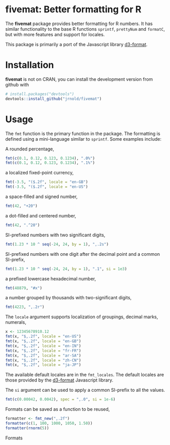 # fivemat: Better formatting for R

The **fivemat** package provides better formatting for R numbers. 
It has similar functionality to the base R functions `sprintf`, `prettyNum` and `formatC`, but with more features and support for locales.

This package is primarily a port  of the Javascript library [d3-format](https://github.com/d3/d3-format/blob/master/README.md).

# Installation

**fivemat** is not on CRAN, you can install the development version 
from github with
```r
# install.packages("devtools")
devtools::install_github("jrnold/fivemat")
```

# Usage

The `fmt` function is the primary function in the package.
The formatting is defined using a mini-language similar to `sprintf`.
Some examples include:

A rounded percentage,
```r
fmt(c(0.1, 0.12, 0.123, 0.1234), ".0%")
fmt(c(0.1, 0.12, 0.123, 0.1234), ".1%")
```
a localized fixed-point currency,
```r
fmt(-3.5, "($.2f", locale = "en-GB")
fmt(-3.5, "($.2f", locale = "en-US")
```
a space-filled and signed number,
```r
fmt(42, "+20")
```
a dot-filled and centered number,
```r
fmt(42, ".^20")
```
SI-prefixed numbers with two significant digits,
```r
fmt(1.23 * 10 ^ seq(-24, 24, by = 1), ",.2s")
```
SI-prefixed numbers with one digit after the decimal point and
a common SI-prefix,
```r
fmt(1.23 * 10 ^ seq(-24, 24, by = 1), ".1", si = 1e3)
```
a prefixed lowercase hexadecimal number,
```r
fmt(48879, "#x")
```
a number grouped by thousands with two-significant digits,
```r
fmt(4223, ",.2r")
```

The `locale` argument supports localization of groupings, decimal marks, numerals,
```r
x <- 12345678910.12
fmt(x, "$,.2f", locale = "en-US")
fmt(x, "$,.2f", locale = "en-GB")
fmt(x, "$,.2f", locale = "en-IN")
fmt(x, "$,.2f", locale = "fr-FR")
fmt(x, "$,.2f", locale = "ar-SA")
fmt(x, "$,.2f", locale = "zh-CN")
fmt(x, "$,.2f", locale = "ja-JP")
```


The available default locales are in the `fmt_locales`.
The default locales are those provided by the [d3-format](https://github.com/d3/d3-format) Javascript library.

The `si` argument can be used to apply a common SI-prefix to all the values.
```r
fmt(c(0.00042, 0.0042), spec = ",.0", si = 1e-6)
```

Formats can be saved as a function to be reused,
```r
formatter <- fmt_new(",.2f")
formatter(c(1, 100, 1000, 1050, 1.50))
formatter(rnorm(5))
```

Formats 
